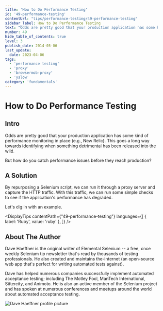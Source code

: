 ```yaml
---
title: 'How to Do Performance Testing'
id: '49-performance-testing'
contentUrl: "tips/performance-testing/49-performance-testing"
sidebar_label: How to Do Performance Testing
text: "Odds are pretty good that your production application has some kind of performance monitoring in place (e.g., New Relic). This goes a long way towards identifying when something detrimental has been released into the wild."
number: 49
hide_table_of_contents: true
level: 3
publish_date: 2014-05-06
last_update:
  date: 2023-04-06
tags:
  - 'performance testing'
  - 'proxy'
  - 'browsermob-proxy'
  - 'yslow'
category: 'fundamentals'
---
```


# How to Do Performance Testing

## Intro

Odds are pretty good that your production application has some kind of performance monitoring in place (e.g., New
Relic). This goes a long way towards identifying when something detrimental has been released into the wild.

But how do you catch performance issues before they reach production?

## A Solution

By repurposing a Selenium script, we can run it through a proxy server and capture the HTTP traffic. With this
traffic, we can run some simple checks to see if the application's performance has degraded.

Let's dig in with an example.




<DisplayTips contentPath={"49-performance-testing"} languages={[
    { label: 'Ruby', value: 'ruby' },
]} />


## About The Author

Dave Haeffner is the original writer of Elemental Selenium -- a free, once weekly Selenium tip newsletter that's read
by thousands of testing professionals. He also created and maintains the-internet (an open-source web app that's
perfect for writing automated tests against).

Dave has helped numerous companies successfully implement automated acceptance testing; including The Motley Fool,
ManTech International, Sittercity, and Animoto. He is also an active member of the Selenium project and has spoken
at numerous conferences and meetups around the world about automated acceptance testing.

![Dave Haeffner profile picture](/img/authors/dave-haeffner.jpeg#author-img 'a title')


